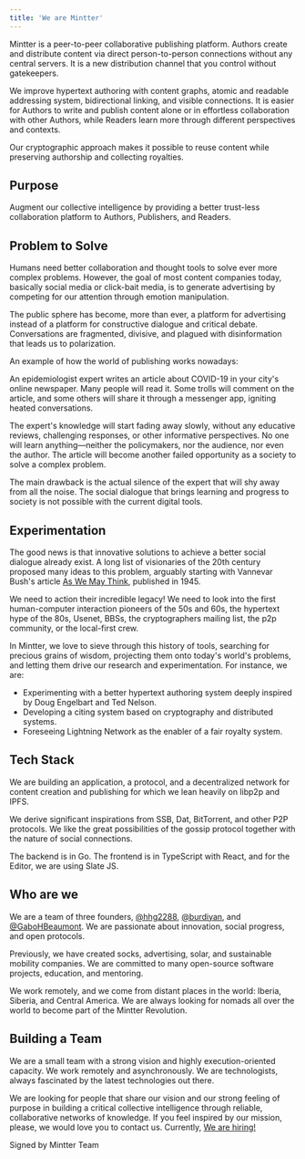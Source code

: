 ```yaml
---
title: 'We are Mintter'
---
```

Mintter is a peer-to-peer collaborative publishing platform. Authors create and distribute content via direct person-to-person connections without any central servers. It is a new distribution channel that you control without gatekeepers.

We improve hypertext authoring with content graphs, atomic and readable addressing system, bidirectional linking, and visible connections. It is easier for Authors to write and publish content alone or in effortless collaboration with other Authors, while Readers learn more through different perspectives and contexts.

Our cryptographic approach makes it possible to reuse content while preserving authorship and collecting royalties.

## Purpose

Augment our collective intelligence by providing a better trust-less collaboration platform to Authors, Publishers, and Readers.

## Problem to Solve

Humans need better collaboration and thought tools to solve ever more complex problems. However, the goal of most content companies today, basically social media or click-bait media, is to generate advertising by competing for our attention through emotion manipulation.

The public sphere has become, more than ever, a platform for advertising instead of a platform for constructive dialogue and critical debate. Conversations are fragmented, divisive, and plagued with disinformation that leads us to polarization.

An example of how the world of publishing works nowadays:

An epidemiologist expert writes an article about COVID-19 in your city's online newspaper. Many people will read it. Some trolls will comment on the article, and some others will share it through a messenger app, igniting heated conversations.

The expert's knowledge will start fading away slowly, without any educative reviews, challenging responses, or other informative perspectives. No one will learn anything—neither the policymakers, nor the audience, nor even the author. The article will become another failed opportunity as a society to solve a complex problem.

The main drawback is the actual silence of the expert that will shy away from all the noise. The social dialogue that brings learning and progress to society is not possible with the current digital tools.

## Experimentation

The good news is that innovative solutions to achieve a better social dialogue already exist. A long list of visionaries of the 20th century proposed many ideas to this problem, arguably starting with Vannevar Bush's article <a href="https://www.theatlantic.com/magazine/archive/1945/07/as-we-may-think/303881/" target="_blank" >As We May Think</a>, published in 1945.

We need to action their incredible legacy! We need to look into the first human-computer interaction pioneers of the 50s and 60s, the hypertext hype of the 80s, Usenet, BBSs, the cryptographers mailing list, the p2p community, or the local-first crew.

In Mintter, we love to sieve through this history of tools, searching for precious grains of wisdom, projecting them onto today's world's problems, and letting them drive our research and experimentation. For instance, we are:

- Experimenting with a better hypertext authoring system deeply inspired by Doug Engelbart and Ted Nelson.
- Developing a citing system based on cryptography and distributed systems.
- Foreseeing Lightning Network as the enabler of a fair royalty system.

## Tech Stack

We are building an application, a protocol, and a decentralized network for content creation and publishing for which we lean heavily on libp2p and IPFS.

We derive significant inspirations from SSB, Dat, BitTorrent, and other P2P protocols. We like the great possibilities of the gossip protocol together with the nature of social connections.

The backend is in Go. The frontend is in TypeScript with React, and for the Editor, we are using Slate JS.

## Who are we
We are a team of three founders, [@hhg2288](https://twitter.com/hhg2288), [@burdiyan](https://twitter.com/burdiyan), and [@GaboHBeaumont](https://twitter.com/GaboHBeaumont). We are passionate about innovation, social progress, and open protocols.

Previously, we have created socks, advertising, solar, and sustainable mobility companies. We are committed to many open-source software projects, education, and mentoring.

We work remotely, and we come from distant places in the world: Iberia, Siberia, and Central America. We are always looking for nomads all over the world to become part of the Mintter Revolution.

## Building a Team
We are a small team with a strong vision and highly execution-oriented capacity. We work remotely and asynchronously. We are technologists, always fascinated by the latest technologies out there.

We are looking for people that share our vision and our strong feeling of purpose in building a critical collective intelligence through reliable, collaborative networks of knowledge. If you feel inspired by our mission, please, we would love you to contact us. Currently, [We are hiring!](/hiring) 

Signed by Mintter Team